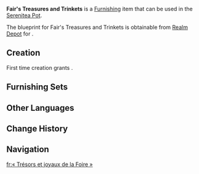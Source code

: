 {{Furnishing Infobox
|id             = 374617
|image          = Item Fair's Treasures and Trinkets.png
|category       = Landscape
|subcategory    = Large Object
|quality        = 3
|adeptal_energy = 60
|load           = 95
|reduced_load   = 71
|description    = A stone cabinet found in the Stadium of the Sacred Flame, often used by vendors to showcase their wares. Its most distinctive feature is its dedicated fabric display area, where accessories of all shapes and sizes can be suspended against a white backing cloth &mdash; not only an efficient method of storage, but also a way to set off their fine craftsmanship, thus stimulating the customer's desire to purchase them. The owner of Mol Stone House, for one, clearly approves of this design...
|mention        = <!--Character 1;Character2 -->
|interaction    = 
|blueprint      = Realm Depot
|source1        = 
}}
'''Fair's Treasures and Trinkets''' is a [[Furnishing]] item that can be used in the [[Serenitea Pot]].

The blueprint for Fair's Treasures and Trinkets is obtainable from [[Realm Depot]] for {{Item|Realm Currency|30|x=160}}.

==Creation==
First time creation grants {{Item|Trust|24|x=60}}.
{{Recipe
|type = Creation
|time = 14h
|White Iron Chunk = 6
|Fabric = 2
|sort = White Iron Chunk;Fabric
}}

==Furnishing Sets==
{{Craft Usage}}

==Other Languages==
{{Other Languages
|en       = Fair's Treasures and Trinkets
|zhs      = 「市集的珠玉巧饰」
|zhs_rm   = 
|zht      = 「市集的珠玉巧飾」
|zht_rm   = 
|zh_tl    = 
|ja       = 「市場の珠玉と精巧な装飾品」
|ja_rm    = "Ichiba no Shugyoku to Seikou-na Soushokuhin"
|ja_tl    = "Marketplace's Jewels and Elaborate Ornaments"
|ko       = 「시장의 보석 장신구」
|ko_tl    = 
|es       = Vitrina para joyería del mercado
|es_tl    = Market Jewelry Showcase
|fr       = « Trésors et joyaux de la Foire »
|fr_tl    = "Fair's Treasures and Jewels"
|ru       = Сокровища и безделушки ярмарки
|ru_tl    = 
|th       = "ของประดับตกแต่งจากตลาด"
|th_rm    = 
|th_tl    = 
|vi       = Kho Báu Và Trang Sức Trong Chợ
|vi_tl    = 
|de       = „Schätze und Schmuck des Marktes“
|de_tl    = 
|id       = Pusaka dan Pernak-Pernik Pasar
|id_tl    = Market's Treasures and Trinkets
|pt       = Ornamentos de Joias do Mercado
|pt_tl    = 
|tr       = Pazarın Hazineleri
|tr_tl    = 
|it       = Gingilli e ninnoli del Mercato
|it_tl    = 
}}

==Change History==
{{Change History|5.3}}

==Navigation==
{{Furnishing Navbox|exterior}}

[[fr:« Trésors et joyaux de la Foire »]]